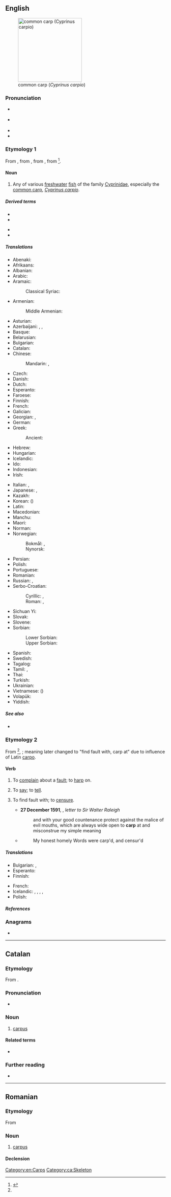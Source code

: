 {{also|Carp|CARP|-carp}}
==English==
{{wikipedia}}
[[Image:Common_carp.jpg|thumb|right|200px|common carp (''Cyprinus carpio'')]]

===Pronunciation===
* {{a|UK}} {{IPA|en|/ˈkɑːp/}}
* {{a|US}} {{IPA|en|/ˈkɑɹp/}}
* {{audio|en|en-us-carp.ogg|Audio (US)}}
* {{rhymes|en|ɑː(r)p}}

===Etymology 1===
From {{inh|en|enm|carpe}}, from {{der|en|fro|carpe}}, from {{der|en|LL.|carpa}}, from {{der|en|got|*𐌺𐌰𐍂𐍀𐌰}}<ref name ="OED">{{R:Online Etymology Dictionary|carp}}</ref>.

====Noun====
{{en-noun|carp|s}}

# Any of various [[freshwater]] [[fish]] of the family [[Cyprinidae]], especially the [[common carp]], ''[[Cyprinus carpio]]''.

=====Derived terms=====
{{top2}}
* {{l|en|bighead carp}}
* {{l|en|common carp}}
{{mid}}
* {{l|en|koi carp}}
* {{l|en|silver carp}}
{{bottom}}

=====Translations=====
{{trans-top|Any of various freshwater fish of the family Cyprinidae}}
* Abenaki: {{t|abe|wôbhagas}}
* Afrikaans: {{t|af|karp}}
* Albanian: {{t+|sq|krap}}
* Arabic: {{t|ar|شَبُّوط|m}}
* Aramaic:
*: Classical Syriac: {{t|syc|ܫܒܘܛܐ|tr=šabbūṭā|m}}
* Armenian: {{t+|hy|ծածան}}
*: Middle Armenian: {{t|axm|շապութ}}
* Asturian: {{t|ast|carpa|f}}
* Azerbaijani: {{t+|az|karp}}, {{t+|az|sazan}}, {{t|az|çəki balığı}}
* Basque: {{t|eu|karpa}}
* Belarusian: {{t|be|карп|m|sc=Cyrl}}
* Bulgarian: {{t+|bg|шара́н|m|sc=Cyrl}}
* Catalan: {{t+|ca|carpa|f}}
* Chinese:
*: Mandarin: {{t+|cmn|鯉魚|sc=Hani}}, {{t+|cmn|鲤鱼|tr=lǐyú|sc=Hani}}
* Czech: {{t+|cs|kapr|m}}
* Danish: {{t|da|karpe|c}}
* Dutch: {{t+|nl|karper|m}}
* Esperanto: {{t+|eo|karpo}}
* Faroese: {{t|fo|karpa|f}}
* Finnish: {{t+|fi|karppi}}
* French: {{t+|fr|carpe|f}}
* Galician: {{t+|gl|carpa|f}}
* Georgian: {{t|ka|კობრი|sc=Geor}}, {{t|ka|ჭანარი|sc=Geor}}
* German: {{t+|de|Karpfen|m}}
* Greek: {{t+|el|κυπρίνος|m}}
*: Ancient: {{t|grc|κυπρῖνος|m}}
* Hebrew: {{t+|he|קרפיון|tr=qarpion|m}}
* Hungarian: {{t+|hu|ponty}}
* Icelandic: {{t|is|vatnakarfi|m}}
* Ido: {{t+|io|karpo}}
* Indonesian: {{t|id|ikan mas}}
* Irish: {{t|ga|carbán|m}}
{{trans-mid}}
* Italian: {{t+|it|carpa|f}}, {{t|it|reina|f}}
* Japanese: {{t+|ja|鯉|tr=こい, koi}}, {{t|ja|コイ|tr=koi|sc=Jpan}}
* Kazakh: {{t|kk|тұқы}}
* Korean: {{t|ko|잉어}} ({{t+|ko|鯉魚}})
* Latin: {{t|la|carpa|f}}
* Macedonian: {{t|mk|крап|m|sc=Cyrl}}
* Manchu: {{t|mnc|ᠮᡠᠴᡝᠨ}}
* Maori: {{t|mi|morihana}}
* Norman: {{t|nrf|carpe|f}}
* Norwegian:
*: Bokmål: {{t|nb|karpe|m}}, {{t|nb|karpefisk|m}}
*: Nynorsk: {{t|nn|karpe|f}}
* Persian: {{t+|fa|کپور|tr=kapur|sc=Arab}}
* Polish: {{t+|pl|karp|m}}
* Portuguese: {{t+|pt|carpa|f}}
* Romanian: {{t+|ro|crap|m}}
* Russian: {{t+|ru|карп|m}}, {{qualifier|wild carp}} {{t+|ru|саза́н|m}}
* Serbo-Croatian:
*: Cyrillic: {{t|sh|шаран|m|sc=Cyrl}}, {{t|sh|крап|m|sc=Cyrl}}
*: Roman: {{t+|sh|šaran|m}}, {{t+|sh|krap|m}}
* Sichuan Yi: {{t|ii|ꆹꒄꉛ}}
* Slovak: {{t+|sk|kapor|m}}
* Slovene: {{t+|sl|krap|m}}
* Sorbian:
*: Lower Sorbian: {{t|dsb|karpa|f}}
*: Upper Sorbian: {{t|hsb|karp|m}}
* Spanish: {{t+|es|carpa|f}}
* Swedish: {{t+|sv|karp|c}}
* Tagalog: {{t|tl|karpa}}
* Tamil: {{t+|ta|கெண்டைமீன்|sc=Taml}}, {{t+|ta|சேல்|sc=Taml}}
* Thai: {{t+|th|ไน}}
* Turkish: {{t+|tr|sazan}}
* Ukrainian: {{t+|uk|ко́роп|m|sc=Cyrl}}
* Vietnamese: {{t+|vi|cá chép}} ({{t|vi|𩵜鮿|sc=Hani}})
* Volapük: {{t+|vo|karip}}
* Yiddish: {{t|yi|קאַרפּ|m}}
{{trans-bottom}}

=====See also=====
* {{l|en|koi}}

===Etymology 2===
From {{der|en|non|karpa||to boast, brag}}<ref name ="OED"/>, {{m|non|karp||bragging}}; meaning later changed to "find fault with, carp at" due to influence of Latin [[carpo]].

====Verb====
{{en-verb}}

# To [[complain]] about a [[fault]]; to [[harp]] on.
# {{lb|en|obsolete}} To [[say]]; to [[tell]].
# {{lb|en|obsolete|transitive}} To find fault with; to [[censure]].
#* '''27 December 1591''', {{w|Edmund Spenser}}, ''letter to Sir Walter Raleigh''
#*: and with your good countenance protect against the malice of evil mouths, which are always wide open to '''carp''' at and misconstrue my simple meaning
#* {{RQ:Dryden Don Sebastian}}
#*: My honest homely Words were carp'd, and censur'd

=====Translations=====
{{trans-top|To complain about a fault}}
* Bulgarian: {{t+|bg|мърморя}}, {{t+|bg|опявам}}
* Esperanto: {{t|eo|kritikaĉi}}
* Finnish: {{t+|fi|sättiä}}
{{trans-mid}}
* French: {{t+|fr|maugréer}}
* Icelandic: {{t|is|finna að}}, {{t+|is|gagnrýna}}, {{t|is|gagnrýna smugulega}}, {{t|is|vera með sparðatíning}}, {{t+|is|kvarta}}
* Polish: {{t+|pl|utyskiwać}}
{{trans-bottom}}

=====References=====
<references/>

===Anagrams===
* {{anagrams|en|a=acpr|ACPR|APCR|CRAP|RCAP|crap|parc|prac}}

[[Category:en:Carps]]

----

==Catalan==
{{wikipedia|lang=ca}}

===Etymology===
From {{der|ca|grc|καρπός||wrist}}.

===Pronunciation===
* {{ca-IPA}}

===Noun===
{{ca-noun|m}}

# [[carpus]]

====Related terms====
* {{l|ca|carpià}}

===Further reading===
* {{R:IEC2}}

[[Category:ca:Skeleton]]

----

==Romanian==

===Etymology===
From {{bor|ro|fr|carpe}}

===Noun===
{{ro-noun|n|-}}

# [[carpus]]

====Declension====
{{ro-noun-n|n=sg}}